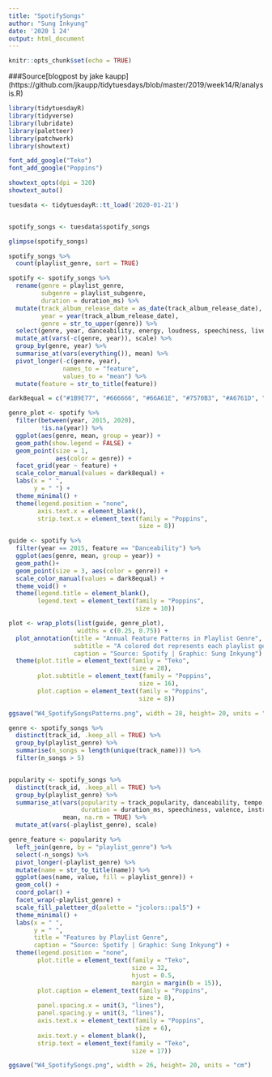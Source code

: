 ```yaml
---
title: "SpotifySongs"
author: "Sung Inkyung"
date: '2020 1 24'
output: html_document
---
```


```r
knitr::opts_chunk$set(echo = TRUE)
```
###Source[blogpost by jake kaupp] (https://github.com/jkaupp/tidytuesdays/blob/master/2019/week14/R/analysis.R)
```r
library(tidytuesdayR)
library(tidyverse)
library(lubridate)
library(paletteer)
library(patchwork)
library(showtext)

font_add_google("Teko")
font_add_google("Poppins")

showtext_opts(dpi = 320)
showtext_auto()
```


```r
tuesdata <- tidytuesdayR::tt_load('2020-01-21') 


spotify_songs <- tuesdata$spotify_songs

glimpse(spotify_songs)

spotify_songs %>% 
  count(playlist_genre, sort = TRUE)
```

```r
spotify <- spotify_songs %>% 
  rename(genre = playlist_genre,
         subgenre = playlist_subgenre,
         duration = duration_ms) %>%
  mutate(track_album_release_date = as_date(track_album_release_date),
         year = year(track_album_release_date),
         genre = str_to_upper(genre)) %>% 
  select(genre, year, danceability, energy, loudness, speechiness, liveness, valence, tempo, duration) %>% 
  mutate_at(vars(-c(genre, year)), scale) %>% 
  group_by(genre, year) %>% 
  summarise_at(vars(everything()), mean) %>% 
  pivot_longer(-c(genre, year), 
               names_to = "feature", 
               values_to = "mean") %>% 
  mutate(feature = str_to_title(feature))
```


```r
dark8equal = c("#1B9E77", "#666666", "#66A61E", "#7570B3", "#A6761D", "#D95F02", "#E6AB02", "#E7298A")

genre_plot <- spotify %>% 
  filter(between(year, 2015, 2020),
         !is.na(year)) %>% 
  ggplot(aes(genre, mean, group = year)) +
  geom_path(show.legend = FALSE) +
  geom_point(size = 1,
             aes(color = genre)) +
  facet_grid(year ~ feature) +
  scale_color_manual(values = dark8equal) +
  labs(x = " ",
       y = " ") +
  theme_minimal() +
  theme(legend.position = "none",
        axis.text.x = element_blank(),
        strip.text.x = element_text(family = "Poppins",
                                    size = 8))

guide <- spotify %>% 
  filter(year == 2015, feature == "Danceability") %>% 
  ggplot(aes(genre, mean, group = year)) + 
  geom_path()+
  geom_point(size = 3, aes(color = genre)) +
  scale_color_manual(values = dark8equal) +
  theme_void() +
  theme(legend.title = element_blank(),
        legend.text = element_text(family = "Poppins",
                                   size = 10))
```

```r
plot <- wrap_plots(list(guide, genre_plot),
                   widths = c(0.25, 0.75)) +
  plot_annotation(title = "Annual Feature Patterns in Playlist Genre",
                  subtitle = "A colored dot represents each playlist genre.\nPath represents the mean of density in danceability of each genre in 2015.",
                  caption = "Source: Spotify | Graphic: Sung Inkyung") &
  theme(plot.title = element_text(family = "Teko",
                                  size = 28),
        plot.subtitle = element_text(family = "Poppins",
                                    size = 16),
        plot.caption = element_text(family = "Poppins",
                                    size = 8))

ggsave("W4_SpotifySongsPatterns.png", width = 28, height= 20, units = "cm")
```


```r
genre <- spotify_songs %>% 
  distinct(track_id, .keep_all = TRUE) %>% 
  group_by(playlist_genre) %>%
  summarise(n_songs = length(unique(track_name))) %>% 
  filter(n_songs > 5)


popularity <- spotify_songs %>% 
  distinct(track_id, .keep_all = TRUE) %>% 
  group_by(playlist_genre) %>%
  summarise_at(vars(popularity = track_popularity, danceability, tempo, loudness, 
                    duration = duration_ms, speechiness, valence, instrumentalness), 
               mean, na.rm = TRUE) %>%
  mutate_at(vars(-playlist_genre), scale) 

genre_feature <- popularity %>% 
  left_join(genre, by = "playlist_genre") %>% 
  select(-n_songs) %>% 
  pivot_longer(-playlist_genre) %>% 
  mutate(name = str_to_title(name)) %>% 
  ggplot(aes(name, value, fill = playlist_genre)) +
  geom_col() +
  coord_polar() +
  facet_wrap(~playlist_genre) +
  scale_fill_paletteer_d(palette = "jcolors::pal5") +
  theme_minimal() +
  labs(x = " ",
       y = " ",
       title = "Features by Playlist Genre",
       caption = "Source: Spotify | Graphic: Sung Inkyung") +
  theme(legend.position = "none",
        plot.title = element_text(family = "Teko",
                                  size = 32,
                                  hjust = 0.5,
                                  margin = margin(b = 15)),
        plot.caption = element_text(family = "Poppins",
                                    size = 8), 
        panel.spacing.x = unit(3, "lines"),
        panel.spacing.y = unit(3, "lines"),
        axis.text.x = element_text(family = "Poppins", 
                                   size = 6),
        axis.text.y = element_blank(),
        strip.text = element_text(family = "Teko",
                                  size = 17))

ggsave("W4_SpotifySongs.png", width = 26, height= 20, units = "cm")
```


